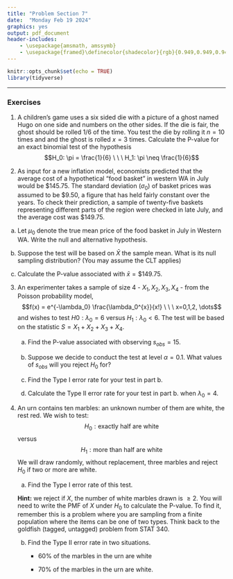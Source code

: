 ```yaml
---
title: "Problem Section 7"
date:  "Monday Feb 19 2024"
graphics: yes
output: pdf_document
header-includes:
    - \usepackage{amsmath, amssymb}
    - \usepackage{framed}\definecolor{shadecolor}{rgb}{0.949,0.949,0.949}
---
```


```r
knitr::opts_chunk$set(echo = TRUE)
library(tidyverse)
```

\begin{shaded}

\textbf{Learning Outcomes}

The problems are designed to build conceptual understanding and problem-solving skills. The emphasis is on learning to find, evaluate and build confidence. The specific tasks include: 

   - Calculate one and two-sided P-values 
   
   - Find the Type I and Type II errors for a given decision rule
   
   - Back up and support work with relevant explanations


\end{shaded}


* * *

### Exercises 

1. A children's game uses a six sided die with a picture of a ghost named Hugo on one side and numbers on the other sides. If the die is fair, the ghost should be rolled 1/6 of the time. You test the die by rolling it $n=10$ times and and the ghost is rolled $x=3$ times.  Calculate the P-value for an exact binomial test of the hypothesis
$$H_0: \pi = \frac{1}{6} \ \ \ H_1: \pi \neq \frac{1}{6}$$

2. As input for a new inflation model, economists
predicted that the average cost of a hypothetical "food
basket" in western WA in July would be \$145.75. The
standard deviation ($\sigma_0$) of basket prices was assumed to be
$9.50, a figure that has held fairly constant over the years.
To check their prediction, a sample of twenty-five baskets
representing different parts of the region were checked in
late July, and the average cost was \$149.75. 

a. Let $\mu_0$ denote the true mean price of the food basket in July in Western WA. Write the null and alternative hypothesis.

b. Suppose the test will be based on $\bar{X}$ the sample mean. What is its null sampling distribution?  (You may assume the CLT applies)

c. Calculate the P-value associated with $\bar{x} = \$149.75$. 

3. An experimenter takes a sample of size 4 - $X_1, X_2, X_3,X_4$ - from
the Poisson probability model, 
$$f(x) = e^{-\lambda_0} \frac{\lambda_0^{x}}{x!} \ \ \ x=0,1,2, \dots$$
 and wishes to test
$H0: \lambda_0 = 6$ versus $H_1: \lambda_0 < 6$. The test will be based on the statistic $S = X_1+X_2+X_3+X_4$. 

   a. Find the P-value associated with observing $s_{obs} = 15$. 
   
   b. Suppose we decide to conduct the test at level $\alpha = 0.1$. What values of $s_{obs}$ will you reject $H_0$ for?

   a. Find the Type I error rate for your test in part b.
   
   d. Calculate the Type II error rate for your test in part b. when $\lambda_0 = 4$. 
   
   
4. An urn contains ten marbles: an unknown number of them are white, the rest red. We wish to test:
$$H_0: \mbox{exactly half are white}$$
versus 
$$H_1: \mbox{more than half are white}$$
We will draw randomly, without replacement, three marbles and reject $H_0$ if two or more are white.

   a. Find the Type I error rate of this test. 
   
    **Hint:** we reject if $X$, the number of white marbles drawn is $\geq 2$. You will need to write the PMF of $X$ under $H_0$ to calculate the P-value. To find it, remember this is a problem where you are sampling from a finite population where the items can be one of two types. Think back to the goldfish (tagged, untagged) problem from STAT 340.
   
   b. Find the Type II error rate in two situations.
   
      - 60\% of the marbles in the urn are white
      
      - 70\% of the marbles in the urn are white.
